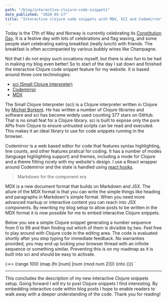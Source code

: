 ```yaml
---
path: "/blog/interactive-clojure-code-snippets"
date_published: "2020-05-17"
title: "Interactive clojure code snippets with MDX, SCI and Codemirror"
---
```



Today is the 17th of May and Norway is currently celebrating its [Constitution Day](https://en.wikipedia.org/wiki/Constitution_Day_(Norway)).
It is a festive day with lots of celebrations and flag waving, and some people start celebrating eating breakfast (really lunch) with friends.
The breakfast is often accompanied by various bubbly wines like Champagne.

Not that I do not enjoy such occations myself, but there is also fun to be had in making my blog even better!
So to start of the day I sat down and finished the interactive Clojure code snippet feature for my website.
It is based around three core technologies:

- [sci (Small Clojure Interpreter)](https://github.com/borkdude/sci)
- [Codemirror](https://codemirror.net/)
- [MDX](https://mdxjs.com/)

The Small Clojure Interpreter (sci) is a Clojure interpreter written in Clojure by [Michiel Borkent](https://github.com/borkdude).
He has written a number of Clojure libraries and software and sci has become widely used counting 377 stars on GitHub.
That is no small feat for a Clojure library.
sci is built to expose only the pure APIs from Clojure to ensure untrusted scripts can be read and executed.
This makes it an ideal library to use for code snippets running in the browser.

Codemirror is a web based editor for code that features syntax highlighting, line counts, and other features pratical for coding.
It has a number of modes (language highlighting support) and themes, including a mode for Clojure and a theme fitting nicely with my website's design.
I use a React wrapper around Codemirror and the state is handled using [react hooks](https://reactjs.org/docs/hooks-intro.html).

> Markdown for the component era

MDX is a new document format that builds on Markdown and JSX.
The allure of the MDX format is that you can write the simple things like heading and paragraphs in Markdown's simple format.
When you need more advanced markup or interactive content you can reach into JSX components.
By rewriting my blog setup to allow posts to be written in the MDX format it is now possible for me to embed interactive Clojure snippets.

Below you see a simple Clojure snippet generating a number sequence from 0 to 99 and then finding out which of them is divisible by two.
Feel free to play around with Clojure code in the editing area.
The code is evaluated shortly after you stop typing for immediate feedback.
No warranties provided, you may end up locking your browser thread with an infinite sequence or something similar.
Preventing this is on my roadmap as it is built into sci and should be easy to activate.

(->> (range 100)
     (map (fn [num] [num (mod num 2)]))
     (into {}))
`

<ClojureSnippet snippet={snippet} />

<hr/>

This concludes the description of my new interactive Clojure snippets setup.
Going forward I will try to post Clojure snippets I find interesting.
By embedding interactive code within blog posts I hope to enable readers to walk away with a deeper understanding of the code.
Thank you for reading!
